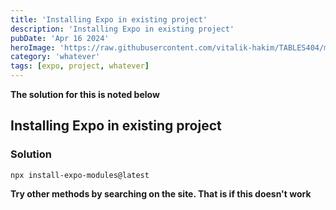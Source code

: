 ```yaml
---
title: 'Installing Expo in existing project'
description: 'Installing Expo in existing project'
pubDate: 'Apr 16 2024'
heroImage: 'https://raw.githubusercontent.com/vitalik-hakim/TABLES404/main/error_b/misc.png'
category: 'whatever'
tags: [expo, project, whatever]
---
```


**The solution for this is noted below**

## Installing Expo in existing project

### Solution

```whatever
npx install-expo-modules@latest
```

**Try other methods by searching on the site. That is if this doesn't work**
